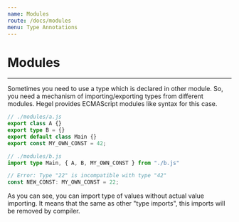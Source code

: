 ```yaml
---
name: Modules
route: /docs/modules
menu: Type Annotations
---
```


# Modules
----------------

Sometimes you need to use a type which is declared in other module. So, you need a mechanism of importing/exporting types from different modules. Hegel provides ECMAScript modules like syntax for this case.

```typescript
// ./modules/a.js
export class A {}
export type B = {}
export default class Main {}
export const MY_OWN_CONST = 42;
```

```typescript
// ./modules/b.js
import type Main, { A, B, MY_OWN_CONST } from "./b.js"

// Error: Type "22" is incompatible with type "42"
const NEW_CONST: MY_OWN_CONST = 22;
```

As you can see, you can import type of values without actual value importing. It means that the same as other "type imports", this imports will be removed by compiler.
